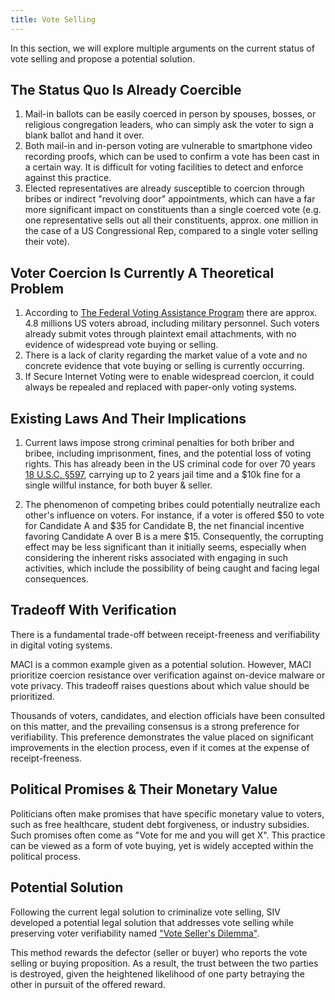```yaml
---
title: Vote Selling
---
```


In this section, we will explore multiple arguments on the current status of vote selling and propose a potential solution.

## The Status Quo Is Already Coercible

1. Mail-in ballots can be easily coerced in person by spouses, bosses, or religious congregation leaders, who can simply ask the voter to sign a blank ballot and hand it over.
1. Both mail-in and in-person voting are vulnerable to smartphone video recording proofs, which can be used to confirm a vote has been cast in a certain way. It is difficult for voting facilities to detect and enforce against this practice.
1. Elected representatives are already susceptible to coercion through bribes or indirect "revolving door" appointments, which can have a far more significant impact on constituents than a single coerced vote (e.g. one representative sells out all their constituents, approx. one million in the case of a US Congressional Rep, compared to a single voter selling their vote).

## Voter Coercion Is Currently A Theoretical Problem

1. According to [The Federal Voting Assistance Program](https://www.fvap.gov/) there are approx. 4.8 millions US voters abroad, including military personnel. Such voters already submit votes through plaintext email attachments, with no evidence of widespread vote buying or selling.
1. There is a lack of clarity regarding the market value of a vote and no concrete evidence that vote buying or selling is currently occurring.
1. If Secure Internet Voting were to enable widespread coercion, it could always be repealed and replaced with paper-only voting systems.

## Existing Laws And Their Implications

1. Current laws impose strong criminal penalties for both briber and bribee, including imprisonment, fines, and the potential loss of voting rights. This has already been in the US criminal code for over 70 years [18 U.S.C. §597](https://www.google.com/url?q=https://www.govinfo.gov/content/pkg/USCODE-2020-title18/html/USCODE-2020-title18-partI-chap29-sec597.htm&sa=D&source=docs&ust=1673928068116540&usg=AOvVaw1-AAyNYclRb7Bj1iYXTVbb), carrying up to 2 years jail time and a $10k fine for a single willful instance, for both buyer & seller.

1. The phenomenon of competing bribes could potentially neutralize each other's influence on voters. For instance, if a voter is offered $50 to vote for Candidate A and $35 for Candidate B, the net financial incentive favoring Candidate A over B is a mere $15. Consequently, the corrupting effect may be less significant than it initially seems, especially when considering the inherent risks associated with engaging in such activities, which include the possibility of being caught and facing legal consequences.

## Tradeoff With Verification

There is a fundamental trade-off between receipt-freeness and verifiability in digital voting systems.

MACI is a common example given as a potential solution. However, MACI prioritize coercion resistance over verification against on-device malware or vote privacy. This tradeoff raises questions about which value should be prioritized.

Thousands of voters, candidates, and election officials have been consulted on this matter, and the prevailing consensus is a strong preference for verifiability. This preference demonstrates the value placed on significant improvements in the election process, even if it comes at the expense of receipt-freeness.

## Political Promises & Their Monetary Value

Politicians often make promises that have specific monetary value to voters, such as free healthcare, student debt forgiveness, or industry subsidies. Such promises often come as "Vote for me and you will get X". This practice can be viewed as a form of vote buying, yet is widely accepted within the political process.

## Potential Solution

Following the current legal solution to criminalize vote selling, SIV developed a potential legal solution that addresses vote selling while preserving voter verifiability named ["Vote Seller's Dilemma"](/further-areas/vote-seller-dilemma).

This method rewards the defector (seller or buyer) who reports the vote selling or buying proposition. As a result, the trust between the two parties is destroyed, given the heightened likelihood of one party betraying the other in pursuit of the offered reward.
